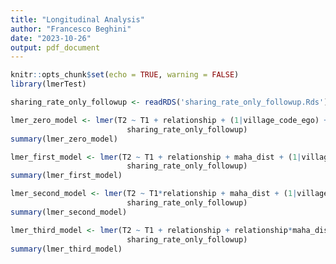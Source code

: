 ```yaml
---
title: "Longitudinal Analysis"
author: "Francesco Beghini"
date: "2023-10-26"
output: pdf_document
---
```


```r
knitr::opts_chunk$set(echo = TRUE, warning = FALSE)
library(lmerTest)
```


```r
sharing_rate_only_followup <- readRDS('sharing_rate_only_followup.Rds')
```
```r
lmer_zero_model <- lmer(T2 ~ T1 + relationship + (1|village_code_ego) + (1|ego), 
                          sharing_rate_only_followup)
summary(lmer_zero_model)
```
\newpage
```r
lmer_first_model <- lmer(T2 ~ T1 + relationship + maha_dist + (1|village_code_ego) + (1|ego), 
                          sharing_rate_only_followup)
summary(lmer_first_model)
```
\newpage
```r
lmer_second_model <- lmer(T2 ~ T1*relationship + maha_dist + (1|village_code_ego) + (1|ego), 
                          sharing_rate_only_followup)
summary(lmer_second_model)
```
\newpage
```r
lmer_third_model <- lmer(T2 ~ T1 + relationship + relationship*maha_dist + maha_dist + (ego|village_code_ego) + (1|ego),
                          sharing_rate_only_followup)
summary(lmer_third_model)
```
